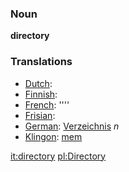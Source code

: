 === Noun ===

'''directory'''

=== Translations ===
*[[Dutch]]: [[]]
*[[Finnish]]: [[]]
*[[French]]: [[]] ''''
*[[Frisian]]: [[]]
*[[German]]: [[Verzeichnis]] ''n''
*[[Klingon]]: [[mem]]

[[it:directory]]
[[pl:Directory]]